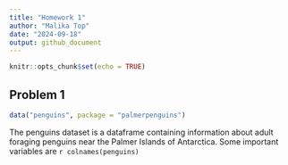```yaml
---
title: "Homework 1"
author: "Malika Top"
date: "2024-09-18"
output: github_document
---
```


```r
knitr::opts_chunk$set(echo = TRUE)
```

## Problem 1
```r
data("penguins", package = "palmerpenguins")
```

The penguins dataset is a dataframe containing information about
adult foraging penguins near the Palmer Islands of Antarctica. Some important
variables are `r colnames(penguins)`

